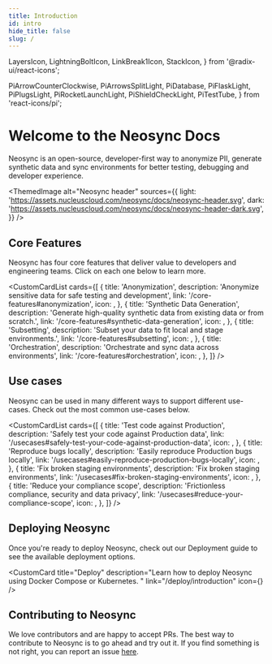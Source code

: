 ```yaml
---
title: Introduction
id: intro
hide_title: false
slug: /
---
```



  LayersIcon,
  LightningBoltIcon,
  LinkBreak1Icon,
  StackIcon,
} from '@radix-ui/react-icons';





  PiArrowCounterClockwise,
  PiArrowsSplitLight,
  PiDatabase,
  PiFlaskLight,
  PiPlugsLight,
  PiRocketLaunchLight,
  PiShieldCheckLight,
  PiTestTube,
} from 'react-icons/pi';

# Welcome to the Neosync Docs

Neosync is an open-source, developer-first way to anonymize PII, generate synthetic data and sync environments for better
testing, debugging and developer experience.

<ThemedImage
  alt="Neosync header"
  sources={{
    light: 'https://assets.nucleuscloud.com/neosync/docs/neosync-header.svg',
    dark: 'https://assets.nucleuscloud.com/neosync/docs/neosync-header-dark.svg',
  }}
/>

## Core Features

Neosync has four core features that deliver value to developers and engineering teams. Click on each one below to learn more.

<CustomCardList
  cards={[
    {
      title: 'Anonymization',
      description: 'Anonymize sensitive data for safe testing and development',
      link: '/core-features#anonymization',
      icon: <LinkBreak1Icon />,
    },
    {
      title: 'Synthetic Data Generation',
      description:
        'Generate high-quality synthetic data from existing data or from scratch.',
      link: '/core-features#synthetic-data-generation',
      icon: <PiFlaskLight />,
    },
    {
      title: 'Subsetting',
      description: 'Subset your data to fit local and stage environments.',
      link: '/core-features#subsetting',
      icon: <BsFunnel />,
    },
    {
      title: 'Orchestration',
      description: 'Orchestrate and sync data across environments',
      link: '/core-features#orchestration',
      icon: <PiArrowsSplitLight />,
    },
  ]}
/>

## Use cases

Neosync can be used in many different ways to support different use-cases. Check out the most common use-cases below.

<CustomCardList
  cards={[
    {
      title: 'Test code against Production',
      description: 'Safely test your code against Production data',
      link: '/usecases#safely-test-your-code-against-production-data',
      icon: <PiTestTube />,
    },
    {
      title: 'Reproduce bugs locally',
      description: 'Easily reproduce Production bugs locally',
      link: '/usecases#easily-reproduce-production-bugs-locally',
      icon: <PiArrowCounterClockwise />,
    },
    {
      title: 'Fix broken staging environments',
      description: 'Fix broken staging environments',
      link: '/usecases#fix-broken-staging-environments',
      icon: <PiDatabase />,
    },
    {
      title: 'Reduce your compliance scope',
      description: 'Frictionless compliance, security and data privacy',
      link: '/usecases#reduce-your-compliance-scope',
      icon: <PiShieldCheckLight />,
    },
  ]}
/>

## Deploying Neosync

Once you're ready to deploy Neosync, check out our Deployment guide to see the available deployment options.

<CustomCard
  title="Deploy"
  description="Learn how to deploy Neosync using Docker Compose or Kubernetes. "
  link="/deploy/introduction"
  icon={<PiRocketLaunchLight />}
/>

## Contributing to Neosync

We love contributors and are happy to accept PRs. The best way to contribute to Neosync is to go ahead and try out it. If you find something is not right, you can report an issue [here](https://github.com/nucleuscloud/neosync/issues/new?assignees=&labels=bug&template=bug_report.md).
